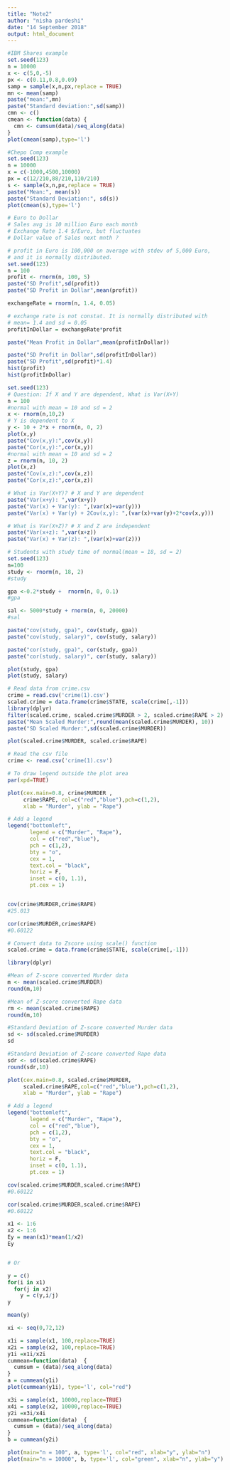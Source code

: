 ---
title: "Note2"
author: "nisha pardeshi"
date: "14 September 2018"
output: html_document
---

```{r}
#IBM Shares example
set.seed(123)
n = 10000
x <- c(5,0,-5)
px <- c(0.11,0.8,0.09)
samp = sample(x,n,px,replace = TRUE)
mn <- mean(samp)
paste("mean:",mn)
paste("Standard deviation:",sd(samp))
cmn <- c()
cmean <- function(data) {
  cmn <- cumsum(data)/seq_along(data)
}
plot(cmean(samp),type='l')
```
```{r}
#Chepo Comp example
set.seed(123)
n = 10000
x = c(-1000,4500,10000)
px = c(12/210,88/210,110/210)
s <- sample(x,n,px,replace = TRUE)
paste("Mean:", mean(s)) 
paste("Standard Deviation:", sd(s)) 
plot(cmean(s),type='l')

```
```{r}
# Euro to Dollar
# Sales avg is 10 million Euro each month
# Exchange Rate 1.4 $/Euro, but fluctuates
# Dollar value of Sales next mnth ?

# profit in Euro is 100,000 on average with stdev of 5,000 Euro, 
# and it is normally distributed. 
set.seed(123)
n = 100
profit <- rnorm(n, 100, 5)
paste("SD Profit",sd(profit))
paste("SD Profit in Dollar",mean(profit))

exchangeRate = rnorm(n, 1.4, 0.05)

# exchange rate is not constat. It is normally distributed with 
# mean= 1.4 and sd = 0.05
profitInDollar = exchangeRate*profit

paste("Mean Profit in Dollar",mean(profitInDollar))

paste("SD Profit in Dollar",sd(profitInDollar))
paste("SD Profit",sd(profit)*1.4)
hist(profit)
hist(profitInDollar)
```

```{r}

set.seed(123)
# Question: If X and Y are dependent, What is Var(X+Y)
n = 100
#normal with mean = 10 and sd = 2
x <- rnorm(n,10,2)
# Y is dependent to X
y <- 10 + 2*x + rnorm(n, 0, 2)
plot(x,y)
paste("Cov(x,y):",cov(x,y))
paste("Cor(x,y):",cor(x,y))
#normal with mean = 10 and sd = 2
z = rnorm(n, 10, 2) 
plot(x,z)
paste("Cov(x,z):",cov(x,z))
paste("Cor(x,z):",cor(x,z))

# What is Var(X+Y)? # X and Y are dependent
paste("Var(x+y): ",var(x+y))
paste("Var(x) + Var(y): ",(var(x)+var(y)))
paste("Var(x) + Var(y) + 2Cov(x,y): ",(var(x)+var(y)+2*cov(x,y)))

# What is Var(X+Z)? # X and Z are independent
paste("Var(x+z): ",var(x+z))
paste("Var(x) + Var(z): ",(var(x)+var(z)))


```

```{r}
# Students with study time of normal(mean = 18, sd = 2)
set.seed(123)
n=100
study <- rnorm(n, 18, 2)
#study

gpa <-0.2*study +  rnorm(n, 0, 0.1)
#gpa

sal <- 5000*study + rnorm(n, 0, 20000)
#sal

paste("cov(study, gpa)", cov(study, gpa))
paste("cov(study, salary)", cov(study, salary))

paste("cor(study, gpa)", cor(study, gpa))
paste("cor(study, salary)", cor(study, salary))

plot(study, gpa)
plot(study, salary)
```

```{r}
# Read data from crime.csv
crime = read.csv('crime(1).csv')
scaled.crime = data.frame(crime$STATE, scale(crime[,-1]))
library(dplyr)
filter(scaled.crime, scaled.crime$MURDER > 2, scaled.crime$RAPE > 2)
paste("Mean Scaled Murder:",round(mean(scaled.crime$MURDER), 10))
paste("SD Scaled Murder:",sd(scaled.crime$MURDER))

plot(scaled.crime$MURDER, scaled.crime$RAPE)
```
```{r}
# Read the csv file
crime <- read.csv('crime(1).csv')

# To draw legend outside the plot area
par(xpd=TRUE)

plot(cex.main=0.8, crime$MURDER , 
     crime$RAPE, col=c("red","blue"),pch=c(1,2), 
     xlab = "Murder", ylab = "Rape")

# Add a legend
legend("bottomleft", 
       legend = c("Murder", "Rape"), 
       col = c("red","blue"), 
       pch = c(1,2), 
       bty = "o", 
       cex = 1, 
       text.col = "black", 
       horiz = F,
       inset = c(0, 1.1),
       pt.cex = 1)


cov(crime$MURDER,crime$RAPE)
#25.013

cor(crime$MURDER,crime$RAPE)
#0.60122

```

```{r}
# Convert data to Zscore using scale() function
scaled.crime = data.frame(crime$STATE, scale(crime[,-1]))

library(dplyr)

#Mean of Z-score converted Murder data
m <- mean(scaled.crime$MURDER)
round(m,10)

#Mean of Z-score converted Rape data
rm <- mean(scaled.crime$RAPE)
round(m,10)

#Standard Deviation of Z-score converted Murder data
sd <- sd(scaled.crime$MURDER)
sd

#Standard Deviation of Z-score converted Rape data
sdr <- sd(scaled.crime$RAPE)
round(sdr,10)

plot(cex.main=0.8, scaled.crime$MURDER,
     scaled.crime$RAPE,col=c("red","blue"),pch=c(1,2), 
     xlab = "Murder", ylab = "Rape")

# Add a legend
legend("bottomleft", 
       legend = c("Murder", "Rape"), 
       col = c("red","blue"), 
       pch = c(1,2), 
       bty = "o", 
       cex = 1, 
       text.col = "black", 
       horiz = F,
       inset = c(0, 1.1),
       pt.cex = 1)

cov(scaled.crime$MURDER,scaled.crime$RAPE)
#0.60122

cor(scaled.crime$MURDER,scaled.crime$RAPE)
#0.60122

```

```{r}
x1 <- 1:6
x2 <- 1:6
Ey = mean(x1)*mean(1/x2)
Ey


# Or

y = c()
for(i in x1)
  for(j in x2)
    y = c(y,i/j)
y

mean(y)

xi <- seq(0,72,12)

x1i = sample(x1, 100,replace=TRUE)
x2i = sample(x2, 100,replace=TRUE)
y1i =x1i/x2i
cummean=function(data)  {
  cumsum = (data)/seq_along(data)
}
a = cummean(y1i)
plot(cummean(y1i), type='l', col="red")

x3i = sample(x1, 10000,replace=TRUE) 
x4i = sample(x2, 10000,replace=TRUE) 
y2i =x3i/x4i
cummean=function(data)  {
  cumsum = (data)/seq_along(data)
}
b = cummean(y2i)

plot(main="n = 100", a, type='l', col="red", xlab="y", ylab="n")
plot(main="n = 10000", b, type='l', col="green", xlab="n", ylab="y")


```

